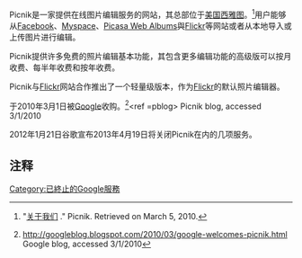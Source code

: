 {{noteTA
|G1=IT
|G2=Communication
}}
{{Infobox Dotcom company
| company_name     = Picnik 
| company_logo     = [[File:Picnik_website_logo.png|250px]] 
| company_type     = 私人
| traded_as        = 
| foundation       = 美國西雅圖華盛頓<br />(2005) 
| founder          = 
| dissolved        = 2013年4月19日
| location         = [[美國|美國]] 
| locations        = 
| incorporated     = 
| area_served      = 
| key_people       = Jonathan Sposato (CEO)<br />Darrin Massena (CTO and Co-founder)<br>[[麦克·哈灵顿|Mike Harrington]], Co-founder 
| industry         = [[網際網路|網際網路]]、[[電腦軟體|電腦軟體]]
| products         = 
| services         = 
| revenue          = 
| operating_income = 
| net_income       = 
| total_assets     = 
| total_equity     = 
| owner            = 
| num_employees    = 
| parent           = [[Google|Google]] 
| divisions        = 
| subsid           = 
| company_slogan   = 
| url              = http://www.picnik.com/ 
| ipv6             = 
| alexa            = {{increase}} 836 ({{as of|2011|10|2|alt=2011年10月}})<ref name="alexa">{{cite web |url= http://www.alexa.com/siteinfo/picnik.com |title= Picnik.com Site Info |publisher= [[Alexa_Internet|Alexa Internet]] |accessdate= 2011-10-02 |archive-date= 2016-01-21 |archive-url= https://web.archive.org/web/20160121203903/http://www.alexa.com/siteinfo/picnik.com |dead-url= no }}</ref><!--Updated monthly by OKBot.-->
| website_type     = [[圖像編輯|圖像編輯]] 服務
| advertising      = 
| registration     = 
| num_users        = 
| language         = [[英語|英語]]、[[西班牙語|西班牙語]]、[[德語|德語]]、[[義大利語|義大利語]]及其他12個語言
| launch_date      = 
| current_status   = 活躍
| screenshot       = 
| caption          = 
| footnotes        = 
| intl             = 
}}
Picnik是一家提供在线图片编辑服务的网站，其总部位于[[美国|美国]][[西雅图|西雅图]]。<ref>"[http://www.picnik.com/info/about 关于我们] {{Wayback|url=http://www.picnik.com/info/about |date=20100223063627 }}." Picnik. Retrieved on March 5, 2010.</ref>用户能够从[[Facebook|Facebook]]、[[Myspace|Myspace]]、[[Picasa_Web_Albums|Picasa Web Albums]]與[[Flickr|Flickr]]等网站或者从本地导入或上传图片进行编辑。

Picnik提供许多免费的照片编辑基本功能，其包含更多编辑功能的高级版可以按月收费、每半年收费和按年收费。

Picnik与[[Flickr|Flickr]]网站合作推出了一个轻量级版本，作为[[Flickr|Flickr]]的默认照片编辑器。

于2010年3月1日被[[Google|Google]]收购。<ref name=gblog>{{en}}http://googleblog.blogspot.com/2010/03/google-welcomes-picnik.html {{Wayback|url=http://googleblog.blogspot.com/2010/03/google-welcomes-picnik.html |date=20100826024822 }} Google blog, accessed 3/1/2010</ref><ref =pblog>{{en}}{{cite web |url=http://blog.picnik.com/2010/03/google-acquires-picnik/ |title=存档副本 |accessdate=2010-03-01 |deadurl=yes |archiveurl=https://web.archive.org/web/20120323143007/http://blog.picnik.com/2010/03/google-acquires-picnik/ |archivedate=2012-03-23 }} Picnik blog, accessed 3/1/2010</ref>
2012年1月21日谷歌宣布2013年4月19日将关闭Picnik在内的几项服务。

== 注释 ==

{{reflist}}

{{compu-soft-stub}}

[[Category:已終止的Google服務|Category:已終止的Google服務]]
